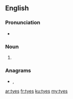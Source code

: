 ==English==

===Pronunciation===
* {{rhymes|aɪz|lang=en}}

===Noun===
{{head|en|noun plural form}}

# {{plural of|tye|lang=en}}

===Anagrams===
* {{l|en|stye}}, {{l|en|teys}}

[[ar:tyes]]
[[fr:tyes]]
[[ku:tyes]]
[[my:tyes]]